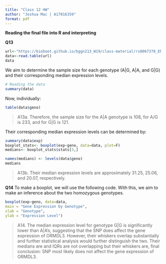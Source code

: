 ```yaml
---
title: "Class 12 HW"
author: "Joshua Mac | A17016359"
format: pdf
---
```

**Reading the final file into R and interpreting**

**Q13**
```r
url<-"https://bioboot.github.io/bggn213_W19/class-material/rs8067378_ENSG00000172057.6.txt"
data<-read.table(url)
data
```
We aim to determine the sample size for each genotype (A|G, A|A, and G|G) and their corresponding median expression levels.
```r
# Reading the data
summary(data)
```
Now, individually:
```r
table(data$geno)
```
> A13a. Therefore, the sample size for the A|A genotype is 108, for A/G is 233, and for G|G is 121.

Their corresponding median expression levels can be determined by:
```r
summary(data$exp)
boxplot_stats<- boxplot(exp~geno, data=data, plot=F)
medians<- boxplot_stats$stats[3,]

names(medians) <- levels(data$geno)
medians
```
> A13b. Their median expression levels are approximately 31.25, 25.06, and 20.07, respectively.

**Q14**
To make a boxplot, we will use the following code. With this, we aim to make an inference about the two homozygous genotypes.
```r
boxplot(exp~geno, data=data,
main = "Gene Expression by Genotype",
xlab = "Genotype",
ylab = "Expression Level")

```
> A14. The median expression level for genotype G|G is significantly lower than A|A's, suggesting that the SNP does affect the gene expression of ORMDL3. However, their whiskers overlap substantially and further statistical analysis would further distinguish the two. Their medians are and IQRs are not overlapping but their whiskers are, final conclusion: SNP most likely does not affect the gene expression of ORMDL3.